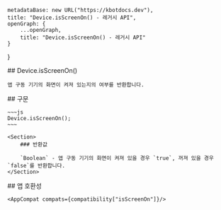 
    metadataBase: new URL("https://kbotdocs.dev"),
    title: "Device.isScreenOn() - 레거시 API",
    openGraph: {
        ...openGraph,
        title: "Device.isScreenOn() - 레거시 API"
    }
}

<Section>
    ## Device.isScreenOn()

    앱 구동 기기의 화면이 켜져 있는지의 여부를 반환합니다.
</Section>
<Section>
    ## 구문

    ~~~js
    Device.isScreenOn();
    ~~~

    <Section>
        ### 반환값

        `Boolean` - 앱 구동 기기의 화면이 켜져 있을 경우 `true`, 꺼져 있을 경우 `false`를 반환합니다.
    </Section>
</Section>
<Section>
    ## 앱 호환성

    <AppCompat compats={compatibility["isScreenOn"]}/>
</Section>